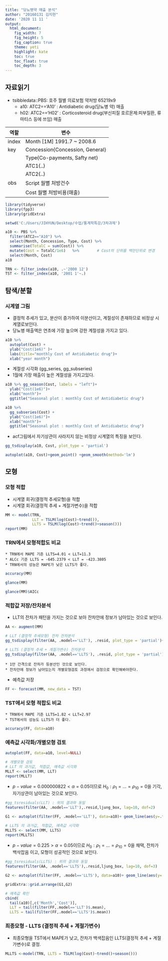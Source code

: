 ---
title: "당뇨병약 매출 분석"
author: "20160131 김지현"
date: '2020 11 11 '
output: 
  html_document:
    fig_width: 7
    fig_height: 5
    fig_caption: true
    theme: yeti
    highlight: kate
    toc: true
    toc_float: true
    toc_depth: 3
---

## 자료읽기

* tsibbledata::PBS: 호주 월별 의료보험 약처방 65219x9
   * a10: ATC2=='A10' : Antidiabetic drug(당뇨병 약) 매출 
   * h02: ATC2=='H02' : Corticosteroid drug(부신피질 호르몬제:피부질환, 류마티스 등에 쓰임) 매출
   
역할|변수
----|----
index|Month [1M] 1991.7 ~ 2008.6 
key|Concession{Concession, General} 
&nbsp;|Type{Co-payments, Safty net}
&nbsp;|ATC1{..}
&nbsp;|ATC2{..}
obs|Script 월별 처방건수
&nbsp;|Cost 월별 처방비용(매출)


```{r include=FALSE}
library(tidyverse)
library(fpp3)
library(gridExtra)
```

```{r include=FALSE}
setwd('C:/Users/JIHYUN/Desktop/수업/통계학특강/3차과제')
```


```{r}
a10 <- PBS %>%
  filter(ATC2=="A10") %>%
  select(Month, Concession, Type, Cost) %>%
  summarise(TotalC = sum(Cost)) %>%
  mutate(Cost = TotalC/1e6)   %>%        # Cost의 단위를 백만단위로 변경
  select(Month, Cost)
a10
```


```{r}
TRN <- filter_index(a10, .~'2000 12')
TST <- filter_index(a10, '2001 1'~.)
```

## 탐색/분할
### 시계열 그림
* 결정척 추세가 있고, 분산이 증가하여 이분산이고, 계절성이 존재하므로 비정상 시계열로보인다.
* 당뇨병 매출액은 연초에 가장 높으며 강한 계절성을 가지고 있다.
```{r}
a10 %>%
  autoplot(Cost) +
  ylab("Cost(1e6)" )+
  labs(title="monthly Cost of Antidiabetic drug")+
  xlab("year month")
```

* 계절성 시각화 (gg_series, gg_subseries)
* 1월에 가장 매출이 높은 계절성을 가지고있다.
```{r}
a10 %>% gg_season(Cost, labels = "left")+
  ylab("Cost(1e6)")+
  xlab("month")+
  ggtitle("Seasonal plot : monthly Cost of Antidiabetic drug")
```

```{r}
a10 %>%
  gg_subseries(Cost) +
  ylab("Cost(1e6)")+
  xlab("month")+
  ggtitle("Seasonal plot : monthly Cost of Antidiabetic drug")
```


* acf그림에서 자기상관이 사라지지 않는 비정상 시계열의 특징을 보인다.
```{r}
gg_tsdisplay(a10, Cost, plot_type = 'partial')
```

```{r}
autoplot(a10, Cost)+geom_point() +geom_smooth(method='lm')
```

## 모형
### 모형 적합
-  시계열 회귀(결정적 추세모형)을 적합
-  시계열 회귀(결정적 추세 + 계절가변수)을 적합

```{r}
MM <- model(TRN,
            LLT = TSLM(log(Cost)~trend()),
            LLTS = TSLM(log(Cost)~trend()+season()))
report(MM)
```

### TRN에서 모형적합도 비교
    * TRN에서 MAPE 기준 LLTS=4.01 < LLT=11.3 
    * ALCc 기준 LLTS = -645.2379 < LLT = -423.3805
    * TRN에서의 성능은 MAPE가 낮은 LLTS가 좋다.
```{r}
accuracy(MM)
```

```{r}
glance(MM)
```

```{r}
glance(MM)$AICc
```

### 적합값 저장/잔차분석
* LLT의 잔차가 패턴을 가지는 것으로 보아 잔차안에 정보가 남아있는 것으로 보인다.
```{r}
AA <- augment(MM)

# LLT (결정적 추세모형) 잔차 잔차분석
gg_tsdisplay(filter(AA, .model=='LLT'), .resid, plot_type = 'partial')+ggtitle('LLT')
```

```{r}
# LLTS (결정적 추세 + 계절가변수) 잔차분석
gg_tsdisplay(filter(AA, .model=='LLTS'), .resid, plot_type = 'partial')+ggtitle('LLTS')
```


    * 1만 간격으로 잔차가 등분산인 것으로 보인다.
    * 잔차안에 정보가 남아있는지 개별모형검토 과정에서 검정으로 확인해봐야한다.
    
    
* 예측값 저장
```{r}
FF <- forecast(MM, new_data = TST)
```

### TST에서 모형 적합도 비교
    * TRN에서 MAPE 기준 LLTS=1.82 < LLT=2.97
    * TST에서의 성능도 LLTS가 더 좋다.
```{r}
accuracy(FF, data=a10)
```



### 예측값 시각화/개별모형 검토
```{r}
autoplot(FF, data=a10, level=NULL)
```


```{r}
# 개별모형 검토
# LLT 의 과거값, 적합값, 예측값 시각화
MLLT <- select(MM, LLT)
report(MLLT)
```

  * $p-value=0.000000822<\alpha=0.05$이므로 $H_0:\rho_1=...=\rho_10=0$을 기각, 자기상관이 남아있는 것으로 보인다.

```{r}
#gg_tsresiduals(LLT) : 위의 결과와 동일
features(filter(AA, .model=='LLT'),.resid,ljung_box, lag=10, dof=2)
```


```{r}
G1 <- autoplot(filter(FF, .model=='LLT'), data=a10)+ geom_line(aes(y=.fitted, color='Fitted'),data=filter(AA, .model=='LLT'))+ggtitle('LLT')
```

```{r}
# LLTS 의 과거값, 적합값, 예측값 시각화
MLLTS <- select(MM, LLTS)
report(MLLTS)
```

  * $p-value=0.225>\alpha=0.05$이므로 $H_0:\rho_1=...=\rho_10=0$을 채택, 잔차가 백삭잡음 이고, 모형이 성공적인 것으로 보인다.
  
```{r}
#gg_tsresiduals(LLTS) : 위의 결과와 동일
features(filter(AA, .model=='LLTS'),.resid,ljung_box, lag=10, dof=3)
```

```{r}
G2 <- autoplot(filter(FF, .model=='LLTS'), data=a10)+ geom_line(aes(y=.fitted, color='Fitted'),data=filter(AA, .model=='LLTS'))+ggtitle('LLTS')
```


```{r}
gridExtra::grid.arrange(G1,G2)
```


```{r}
# 예측값 확인
cbind(
  tail(a10)[,c('Month','Cost')],
  LLT = tail(filter(FF,.model=='LLT')$.mean),
  LLTS = tail(filter(FF,.model=='LLTS')$.mean))
```

### 최종모형 - LLTS (결정적 추세 + 계절가변수)
* 최종모형을 TST에서 MAPE가 낮고, 잔차가 백색잡음인 LLTS(결정적 추세 + 계절가변수)로 결정.
```{r}
MLLTS <-model(TRN, LLTS = TSLM(log(Cost)~trend()+season()))
```




